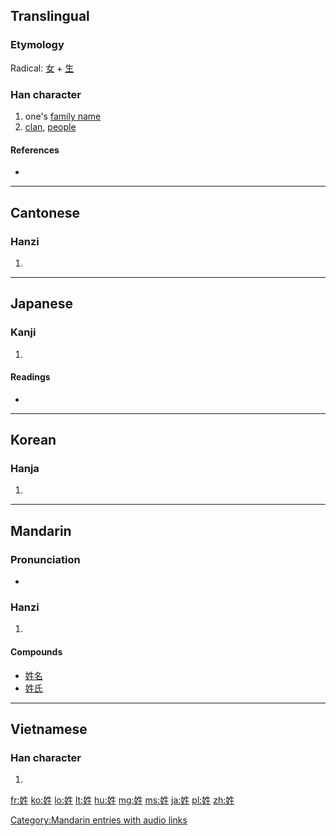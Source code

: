 ==Translingual==

===Etymology===
Radical: [[女]] + [[生]]

===Han character===
{{Han char|rn=38|rad=女|as=05|sn=8|four=4541<sub>0</sub>|canj=女竹手一 (VHQM)|ids=⿰[[女]][[生]]}}

# one's [[family name]]
# [[clan]], [[people]]

====References====
* {{Han ref|kx=0259.050|dkj=06178|dj=0524.090|hdz=21037.120|uh=59D3|ud=22995|bh=A96D|bd=43373}}

----

==Cantonese==

===Hanzi===
{{yue-hanzi|jyut=|y=sing3}}

# {{defn|Cantonese|sort=女05}}

----

==Japanese==

===Kanji===
{{ja-kanji|grade=c|rs=女05}}

# {{defn|Japanese}}

====Readings====
* {{ja-readings|on=[[せい]] (sei), [[しょう]] (shō)|kun=[[かばね]] (kabane)}}

----

==Korean==

===Hanja===
{{ko-hanja|hangeul=성|rv=seong|mr=sŏng}}

# {{defn|Korean|sort=女05}}

----

==Mandarin==

===Pronunciation===
*{{audio|zh-xìng.ogg|audio}}

===Hanzi===
{{cmn-hanzi|pin=[[xìng]] ([[xing4]])|wg=hsing<sup>4</sup>}}

# {{defn|Mandarin|sort=女05}}

====Compounds====
* [[姓名]]
* [[姓氏]]

[[Category:Mandarin entries with audio links]]

----

==Vietnamese==

===Han character===
{{vi-hantu|[[tính]]|rs=女05}}

# {{defn|Vietnamese|sort=女05}}

[[fr:姓]]
[[ko:姓]]
[[lo:姓]]
[[lt:姓]]
[[hu:姓]]
[[mg:姓]]
[[ms:姓]]
[[ja:姓]]
[[pl:姓]]
[[zh:姓]]